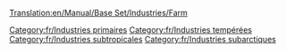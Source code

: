 [[Translation:en/Manual/Base Set/Industries/Farm]]

{{fr/Industries|image=en/Farm.png
|nom=Ferme
|climats=[[fr/Manual/Climat#Tempéré|Tempéré]], [[fr/Manual/Climat#Subarctique|Subarctique]], [[fr/Manual/Climat#Subtropical|Subtropical]]
|accepte=Rien
|produit=[[fr/Manual/Base Set/Cargos/Céréales|Céréales]], [[fr/Manual/Base Set/Cargos/Bétail|Bétail]], [[fr/Manual/Base Set/Cargos/Blé|Blé]], [[fr/Manual/Base Set/Cargos/Maïs|Maïs]] (climat subtropical seulement)
|notes=&nbsp;
* Entourée de terres agricoles dans une vaste zone. Cette zone coûte davantage pour y construire, mais le faire n'affecte pas la production
* Les maisons acceptent 1/8ème de passager chacune - donc plusieurs fermes dans une petite zone peuvent accepter des passagers
}}
[[Category:fr/Industries primaires]]
[[Category:fr/Industries tempérées]]
[[Category:fr/Industries subtropicales]]
[[Category:fr/Industries subarctiques]]
